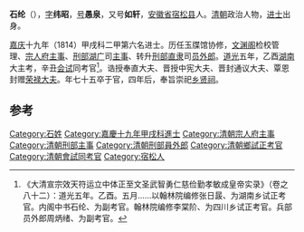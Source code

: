 '''石纶'''（{{Bd|1770年||1844年}}），[[表字|字]]'''纬昭'''，[[号|号]]'''愚泉'''，又号'''如轩'''，[[安徽省|安徽省]][[宿松县|宿松县]]人。[[清朝|清朝]]政治人物，[[进士|进士]]出身。

[[嘉庆|嘉庆]]十九年（1814）甲戌科二甲第六名进士。历任玉牒馆协修，[[文渊阁|文渊阁]]检校管理、[[宗人府|宗人府]][[主事|主事]]、[[刑部|刑部]][[湖广|湖广]]司[[主事|主事]]、转升[[刑部|刑部]][[直隶|直隶]]司[[员外郎|员外郎]]。[[道光|道光]]五年，乙酉[[湖南|湖南]]大主考，辛丑[[会试|会试]]同考官<ref>《大清宣宗效天符运立中体正至文圣武智勇仁慈俭勤孝敏成皇帝实录》（卷之八十二）：道光五年。乙酉。五月……以翰林院编修张日晸、为湖南乡试正考官。内阁中书石纶、为副考官。翰林院编修李棠阶、为四川乡试正考官。兵部员外郎周炳绪、为副考官。</ref>。诰授奉直大夫、晋授中宪大夫、晋封通议大夫、覃恩封赠[[荣禄大夫|荣禄大夫]]。年七十五卒于官，四年后，奉旨崇祀[[乡贤祠|乡贤祠]]。

==参考==
{{reflist}}
{{清朝人物小作品}}
{{嘉慶十九年甲戌科殿試金榜}}
{{DEFAULTSORT:Shi石}}
[[Category:石姓|Category:石姓]]
[[Category:嘉慶十九年甲戌科進士|Category:嘉慶十九年甲戌科進士]]
[[Category:清朝宗人府主事|Category:清朝宗人府主事]]
[[Category:清朝刑部主事|Category:清朝刑部主事]]
[[Category:清朝刑部員外郎|Category:清朝刑部員外郎]]
[[Category:清朝鄉試正考官|Category:清朝鄉試正考官]]
[[Category:清朝會試同考官|Category:清朝會試同考官]]
[[Category:宿松人|Category:宿松人]]